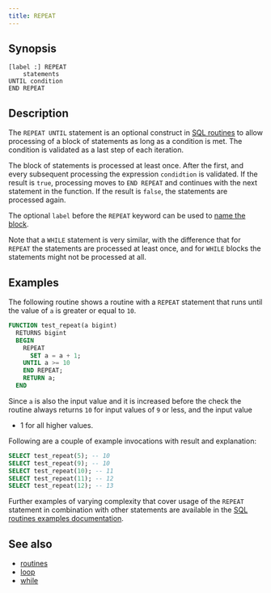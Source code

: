 ```yaml
---
title: REPEAT
---
```


## Synopsis

```text
[label :] REPEAT
    statements
UNTIL condition
END REPEAT
```

## Description

The `REPEAT UNTIL` statement is an optional construct in [SQL
routines](/sql/routines/introduction.mdx) to allow processing of a block of statements
as long as a condition is met. The condition is validated as a last step of each
iteration.

The block of statements is processed at least once. After the first, and every
subsequent processing the expression `condidtion` is validated. If the result is
`true`, processing moves to `END REPEAT` and continues with the next statement in
the function. If the result is `false`, the statements are processed again.

The optional `label` before the `REPEAT` keyword can be used to [name the
block](/sql/routines/introduction#labels).

Note that a `WHILE` statement is very similar, with the difference that for
`REPEAT` the statements are processed at least once, and for `WHILE` blocks the
statements might not be processed at all.

## Examples

The following routine shows a routine with a `REPEAT` statement that runs until
the value of `a` is greater or equal to `10`.

```sql
FUNCTION test_repeat(a bigint)
  RETURNS bigint
  BEGIN
    REPEAT
      SET a = a + 1;
    UNTIL a >= 10
    END REPEAT;
    RETURN a;
  END
```

Since `a` is also the input value and it is increased before the check the
routine always returns `10` for input values of `9` or less, and the input value
+ 1 for all higher values.

Following are a couple of example invocations with result and explanation:

```sql
SELECT test_repeat(5); -- 10
SELECT test_repeat(9); -- 10
SELECT test_repeat(10); -- 11
SELECT test_repeat(11); -- 12
SELECT test_repeat(12); -- 13
```

Further examples of varying complexity that cover usage of the `REPEAT`
statement in combination with other statements are available in the [SQL
routines examples documentation](/sql/routines/examples.mdx).

## See also

* [routines](/sql/routines/introduction.mdx)
* [loop](/sql/routines/loop.mdx)
* [while](/sql/routines/while.mdx)
